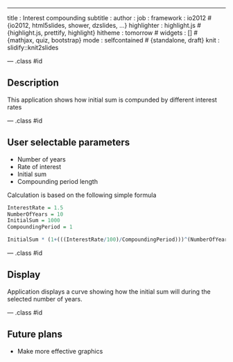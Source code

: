 ---
title       : Interest compounding
subtitle    : 
author      : 
job         : 
framework   : io2012        # {io2012, html5slides, shower, dzslides, ...}
highlighter : highlight.js  # {highlight.js, prettify, highlight}
hitheme     : tomorrow      # 
widgets     : []            # {mathjax, quiz, bootstrap}
mode        : selfcontained # {standalone, draft}
knit        : slidify::knit2slides

--- .class #id

## Description

This application shows how initial sum is compunded by different interest rates

--- .class #id

## User selectable parameters

* Number of years
* Rate of interest
* Initial sum
* Compounding period length

Calculation is based on the following simple formula

```r
InterestRate = 1.5
NumberOfYears = 10
InitialSum = 1000
CompoundingPeriod = 1

InitialSum * (1+(((InterestRate/100)/CompoundingPeriod)))^(NumberOfYears/CompoundingPeriod)

```


--- .class #id

## Display

Application displays a curve showing how the initial sum will during the selected number of years.

--- .class #id

## Future plans

* Make more effective graphics




